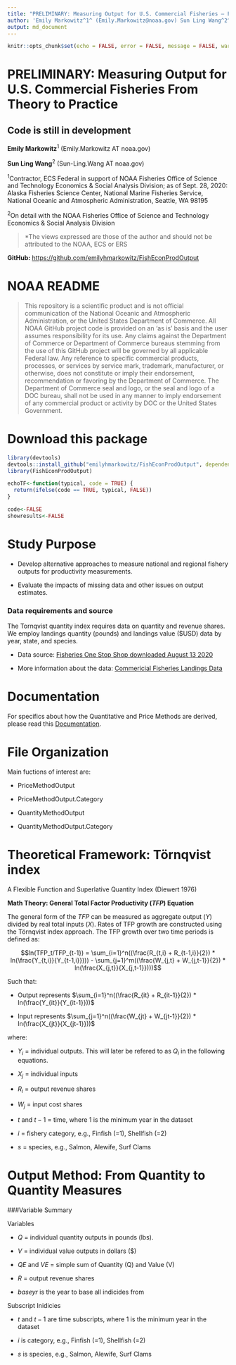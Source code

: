 ```yaml
---
title: "PRELIMINARY: Measuring Output for U.S. Commercial Fisheries — From Theory to Practice"
author: 'Emily Markowitz^1^ (Emily.Markowitz@noaa.gov) Sun Ling Wang^2^ (Sun-Ling.Wang@noaa.gov) \n\n ^1^Contractor, ECS Federal in support of NOAA Fisheries Office of Science and Technology Economics & Social Analysis Division \n\n ^2^On detail with the NOAA Fisheries Office of Science and Technology Economics & Social Analysis Division \n\n >*The views expressed are those of the author and should not be attributed to the NOAA, ECS or ERS'
output: md_document
---
```


```r
knitr::opts_chunk$set(echo = FALSE, error = FALSE, message = FALSE, warning = FALSE)
```

# PRELIMINARY: Measuring Output for U.S. Commercial Fisheries From Theory to Practice

## **Code is still in development**

**Emily Markowitz**^1^ (Emily.Markowitz AT noaa.gov)

**Sun Ling Wang**^2^ (Sun-Ling.Wang AT noaa.gov)

^1^Contractor, ECS Federal in support of NOAA Fisheries Office of Science and Technology Economics & Social Analysis Division; as of Sept. 28, 2020: Alaska Fisheries Science Center, National Marine Fisheries Service, National Oceanic and Atmospheric Administration, Seattle, WA 98195

^2^On detail with the NOAA Fisheries Office of Science and Technology Economics & Social Analysis Division

>*The views expressed are those of the author and should not be attributed to the NOAA, ECS or ERS

**GitHub:** [https://github.com/emilyhmarkowitz/FishEconProdOutput](https://github.com/emilyhmarkowitz/FishEconProdOutput)  

# NOAA README

>This repository is a scientific product and is not official communication of the National Oceanic and Atmospheric Administration, or the United States Department of Commerce. All NOAA GitHub project code is provided on an ‘as is’ basis and the user assumes responsibility for its use. Any claims against the Department of Commerce or Department of Commerce bureaus stemming from the use of this GitHub project will be governed by all applicable Federal law. Any reference to specific commercial products, processes, or services by service mark, trademark, manufacturer, or otherwise, does not constitute or imply their endorsement, recommendation or favoring by the Department of Commerce. The Department of Commerce seal and logo, or the seal and logo of a DOC bureau, shall not be used in any manner to imply endorsement of any commercial product or activity by DOC or the United States Government.


# Download this package

```r
library(devtools)
devtools::install_github("emilyhmarkowitz/FishEconProdOutput", dependencies = TRUE)
library(FishEconProdOutput)
```

```r
echoTF<-function(typical, code = TRUE) {
  return(ifelse(code == TRUE, typical, FALSE))
}

code<-FALSE
showresults<-FALSE

```


# Study Purpose

 - Develop alternative approaches to measure national and regional fishery outputs for productivity measurements.

 - Evaluate the impacts of missing data and other issues on output estimates. 


### Data requirements and source

The Tornqvist quantity index requires data on quantity and revenue shares. We employ landings quantity (pounds) and landings value ($USD) data by year, state, and species. 
 
 - Data source: [Fisheries One Stop Shop downloaded August 13 2020](https://foss.nmfs.noaa.gov/apexfoss/f?p=215:200::::::) 
 
 - More information about the data: [Commericial Fisheries Landings Data](https://www.fisheries.noaa.gov/national/sustainable-fisheries/commercial-fisheries-landings)

# Documentation

For specifics about how the Quantitative and Price Methods are derived, please read this [Documentation](https://github.com/emilyhmarkowitz/FishEconProdOutput/blob/master/ProductivityIndex_DocumentationSummary.pdf). 

# File Organization

Main fuctions of interest are:

 - PriceMethodOutput
 
 - PriceMethodOutput.Category
 
 - QuantityMethodOutput
 
 - QuantityMethodOutput.Category

# Theoretical Framework: Törnqvist index

A Flexible Function and Superlative Quantity Index (Diewert 1976) 

**Math Theory: General Total Factor Productivity ($TFP$) Equation**

The general form of the $TFP$ can be measured as aggregate output ($Y$) divided by real total inputs ($X$). Rates of TFP growth are constructed using the Törnqvist index approach. The TFP growth over two time periods is defined as:

$$ln(TFP_t/TFP_{t-1}) = \sum_{i=1}^n((\frac{R_{t,i} + R_{t-1,i}}{2}) * ln(\frac{Y_{t,i}}{Y_{t-1,i}}))) - \sum_{j=1}^m((\frac{W_{j,t} + W_{j,t-1}}{2}) * ln(\frac{X_{j,t}}{X_{j,t-1}})))$$

Such that:
 
 - Output represents $\sum_{i=1}^n((\frac{R_{it} + R_{it-1}}{2}) * ln(\frac{Y_{it}}{Y_{it-1}}))$

 - Input represents $\sum_{j=1}^n((\frac{W_{jt} + W_{jt-1}}{2}) * ln(\frac{X_{jt}}{X_{jt-1}}))$

where: 

 - $Y_i$ = individual outputs. This will later be refered to as $Q_i$ in the following equations. 
 
 - $X_j$ = individual inputs
 
 - $R_i$ = output revenue shares
 
 - $W_j$ = input cost shares
 
 - $t$ and $t-1$ = time, where 1 is the minimum year in the dataset
 
 - $i$ = fishery category, e.g., Finfish (=1), Shellfish (=2)

 - $s$ = species, e.g., Salmon, Alewife, Surf Clams


# Output Method: From Quantity to Quantity Measures

###Variable Summary

Variables

 - $Q$ = individual quantity outputs in pounds (lbs). 
 
 - $V$ = individual value outputs in dollars ($)
 
 - $QE$ and $VE$ = simple sum of Quantity (Q) and Value (V)

 - $R$ = output revenue shares
 
 - $baseyr$ is the year to base all indicides from
 
Subscript Inidicies
 
 - $t$ and $t-1$ are time subscripts, where 1 is the minimum year in the dataset
 
 - $i$ is category, e.g., Finfish (=1), Shellfish (=2)

 - $s$ is species, e.g., Salmon, Alewife, Surf Clams
 
